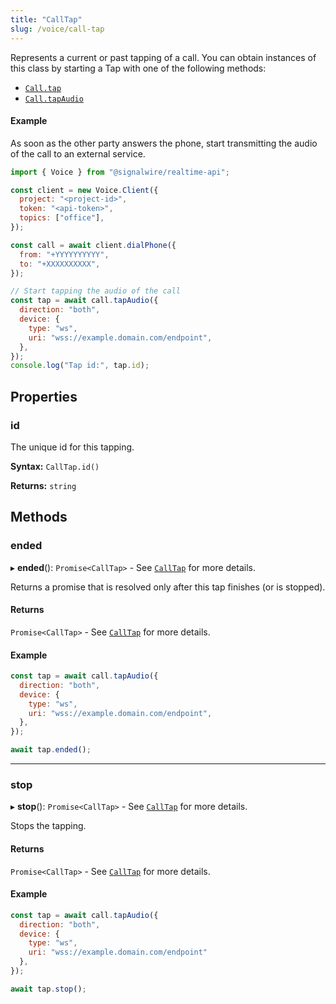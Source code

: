 ```yaml
---
title: "CallTap"
slug: /voice/call-tap
---
```


Represents a current or past tapping of a call. You can obtain instances of this class by starting a Tap with one of the following methods:

- [`Call.tap`](./voice-call.mdx#tap)
- [`Call.tapAudio`](./voice-call.mdx#tapaudio)

#### Example

As soon as the other party answers the phone, start transmitting the audio of
the call to an external service.

```js
import { Voice } from "@signalwire/realtime-api";

const client = new Voice.Client({
  project: "<project-id>",
  token: "<api-token>",
  topics: ["office"],
});

const call = await client.dialPhone({
  from: "+YYYYYYYYYY",
  to: "+XXXXXXXXXX",
});

// Start tapping the audio of the call
const tap = await call.tapAudio({
  direction: "both",
  device: {
    type: "ws",
    uri: "wss://example.domain.com/endpoint",
  },
});
console.log("Tap id:", tap.id);
```

## Properties

### id

The unique id for this tapping.

**Syntax:** `CallTap.id()`

**Returns:** `string`

## Methods

### ended

▸ **ended**(): `Promise<CallTap>` - See [`CallTap`](./calltap.mdx) for more details.

Returns a promise that is resolved only after this tap finishes (or is stopped).

#### Returns

`Promise<CallTap>` - See [`CallTap`](./calltap.mdx) for more details.

#### Example

```js
const tap = await call.tapAudio({
  direction: "both",
  device: {
    type: "ws",
    uri: "wss://example.domain.com/endpoint",
  },
});

await tap.ended();
```

---

### stop

▸ **stop**(): `Promise<CallTap>` - See [`CallTap`](./calltap.mdx) for more details.

Stops the tapping.

#### Returns

`Promise<CallTap>` - See [`CallTap`](./calltap.mdx) for more details.

#### Example

```js
const tap = await call.tapAudio({
  direction: "both",
  device: {
    type: "ws",
    uri: "wss://example.domain.com/endpoint"
  },
});

await tap.stop();
```
